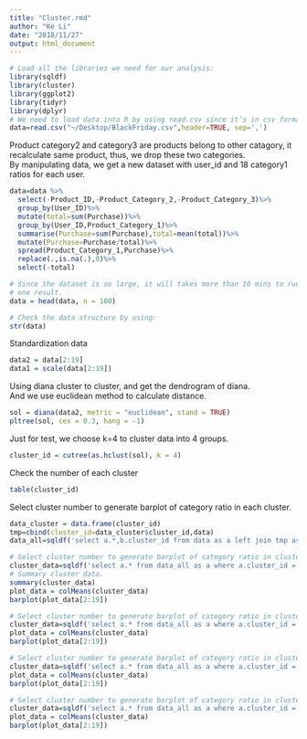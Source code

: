 ```yaml
---
title: "Cluster.rmd"
author: "Ke Li"
date: "2018/11/27"
output: html_document
---
```



```r
# Load all the libraries we need for our analysis:
library(sqldf)
library(cluster)
library(ggplot2)
library(tidyr)
library(dplyr)
# We need to load data into R by using read.csv since it’s in csv format.
data=read.csv("~/Desktop/BlackFriday.csv",header=TRUE, sep=',')

```

Product category2 and category3 are products belong to other catagory, it recalculate same product, thus, we drop these two categories.\
By manipulating data, we get a new dataset with user_id and 18 category1 ratios for each user.
```r
data=data %>%
  select(-Product_ID,-Product_Category_2,-Product_Category_3)%>%
  group_by(User_ID)%>%
  mutate(total=sum(Purchase))%>%
  group_by(User_ID,Product_Category_1)%>%
  summarise(Purchase=sum(Purchase),total=mean(total))%>%
  mutate(Purchase=Purchase/total)%>%
  spread(Product_Category_1,Purchase)%>%
  replace(.,is.na(.),0)%>%
  select(-total)

# Since the dataset is so large, it will takes more than 10 mins to run, we choose first 100 data to just show 
# one result.
data = head(data, n = 100)
```



```r
# Check the data structure by using: 
str(data)

```

Standardization data
```r
data2 = data[2:19]
data1 = scale(data[2:19])
```

Using diana cluster to cluster, and get the dendrogram of diana. \
And we use euclidean method to calculate distance.
```r
sol = diana(data2, metric = "euclidean", stand = TRUE)
pltree(sol, cex = 0.3, hang = -1)
```

Just for test, we choose k=4 to cluster data into 4 groups.
```r
cluster_id = cutree(as.hclust(sol), k = 4)
```

Check the number of each cluster
```r
table(cluster_id)
```


Select cluster number to generate barplot of category ratio in each cluster.
```r
data_cluster = data.frame(cluster_id)
tmp=cbind(cluster_id=data_cluster$cluster_id,data)
data_all=sqldf('select a.*,b.cluster_id from data as a left join tmp as b on a.User_ID=b.User_ID')

# Select cluster number to generate barplot of category ratio in cluster 1. 
cluster_data=sqldf('select a.* from data_all as a where a.cluster_id = 1')
# Summary cluster data.
summary(cluster_data)
plot_data = colMeans(cluster_data)
barplot(plot_data[2:19])

# Select cluster number to generate barplot of category ratio in cluster 2. 
cluster_data=sqldf('select a.* from data_all as a where a.cluster_id = 2')
plot_data = colMeans(cluster_data)
barplot(plot_data[2:19])

# Select cluster number to generate barplot of category ratio in cluster 3. 
cluster_data=sqldf('select a.* from data_all as a where a.cluster_id = 3')
plot_data = colMeans(cluster_data)
barplot(plot_data[2:19])

# Select cluster number to generate barplot of category ratio in cluster 4. 
cluster_data=sqldf('select a.* from data_all as a where a.cluster_id = 4')
plot_data = colMeans(cluster_data)
barplot(plot_data[2:19])
```

